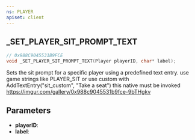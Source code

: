 ```yaml
---
ns: PLAYER
apiset: client
---
```

## _SET_PLAYER_SIT_PROMPT_TEXT

```c
// 0x988C9045531B9FCE
void _SET_PLAYER_SIT_PROMPT_TEXT(Player playerID, char* label);
```

Sets the sit prompt for a specific player using a predefined text entry. use game strings like PLAYER_SIT or use custom with
AddTextEntry("sit_custom", "Take a seat")
this native must be invoked
https://imgur.com/gallery/0x988c9045531b9fce-9bTHgkv

## Parameters
* **playerID**:
* **label**: